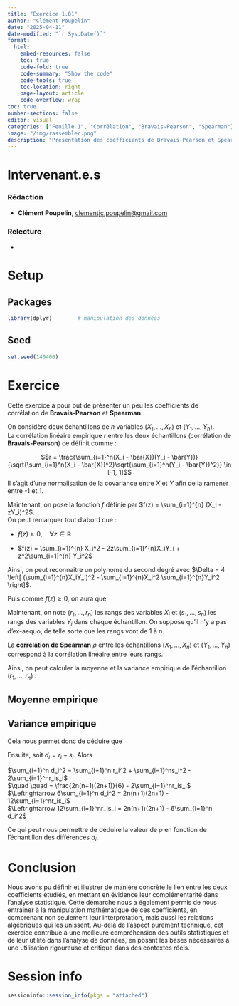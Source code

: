 ```yaml
---
title: "Exercice 1.01"
author: "Clément Poupelin"
date: "2025-04-11"
date-modified: "`r Sys.Date()`"
format: 
  html:
    embed-resources: false
    toc: true
    code-fold: true
    code-summary: "Show the code"
    code-tools: true
    toc-location: right
    page-layout: article
    code-overflow: wrap
toc: true
number-sections: false
editor: visual
categories: ["Feuille 1", "Corrélation", "Bravais-Pearson", "Spearman"]
image: "/img/rassembler.png"
description: "Présentation des coefficients de Bravais-Pearson et Spearman et leur lien linéaire"
---
```


# Intervenant.e.s

### Rédaction

-   **Clément Poupelin**, [clementjc.poupelin\@gmail.com](mailto:clementjc.poupelin@gmail.com){.email}\

### Relecture

-   

# Setup

:::: panel-tabset
## Packages

```r
library(dplyr)        # manipulation des données
```

## Seed

```r
set.seed(140400)
```

::::

# Exercice

Cette exercice à pour but de présenter un peu les coefficients de corrélation de **Bravais-Pearson** et **Spearman**.\


On considère deux échantillons de $n$ variables $(X_1, ..., X_n)$ et $(Y_1, ..., Y_n)$.\
La corrélation linéaire empirique $r$ entre les deux échantillons (corrélation de **Bravais-Pearson**) ce définit comme : 

$$r = \frac{\sum_{i=1}^n(X_i - \bar{X})(Y_i - \bar{Y})}{\sqrt{\sum_{i=1}^n(X_i - \bar{X})^2}\sqrt{\sum_{i=1}^n(Y_i - \bar{Y})^2}} \in [-1, 1]$$
Il s'agit d'une normalisation de la covariance entre $X$ et $Y$ afin de la ramener entre -1 et 1.



Maintenant, on pose la fonction $f$ définie par $f(z) = \sum_{i=1}^{n} (X_i - zY_i)^2$.\
On peut remarquer tout d'abord que : 

  - $f(z) \geq 0, \quad \forall z \in \mathbb{R}$ 
  
  - $f(z) = \sum_{i=1}^{n} X_i^2 - 2z\sum_{i=1}^{n}X_iY_i + z^2\sum_{i=1}^{n} Y_i^2$

Ainsi, on peut reconnaitre un polynome du second degré avec $\Delta = 4 \left[ (\sum_{i=1}^{n}X_iY_i)^2 - \sum_{i=1}^{n}X_i^2 \sum_{i=1}^{n}Y_i^2 \right]$.\ 

Puis comme $f(z) \geq 0$, on aura que 

\begin{align*}

\Delta \leq 0 & \Leftrightarrow 4 \left[ (\sum_{i=1}^{n}X_i Y_i)^2 - \sum_{i=1}^{n}X_i^2 \sum_{i=1}^{n}Y_i^2 \right] \leq 0 \\

& \Leftrightarrow (\sum_{i=1}^{n}X_i Y_i)^2 \leq \sum_{i=1}^{n}X_i^2 \sum_{i=1}^{n}Y_i^2 \\

& \Leftrightarrow (\sum_{i=1}^{n}X_i Y_i)^2 \leq \sum_{i=1}^{n}X_i^2 \sum_{i=1}^{n}Y_i^2 \\

& \Leftrightarrow \frac{(\sum_{i=1}^{n}X_i Y_i)^2}{\sum_{i=1}^{n}X_i^2 \sum_{i=1}^{n}Y_i^2} \leq 1 \\

& \Leftrightarrow r^2 \leq 1 \\

& \Leftrightarrow -1 \leq r \leq 1 \\

\end{align*}





Maintenant, on note $(r_1, ..., r_n)$ les rangs des variables $X_i$ et $(s_1, ..., s_n)$ les rangs des variables $Y_i$ dans chaque échantillon. On suppose qu'il n'y a pas d'ex-aequo, de telle sorte que les rangs vont de $1$ à $n$.\

La **corrélation de Spearman** $\rho$ entre les échantillons $(X_1, ..., X_n)$ et $(Y_1, ..., Y_n)$ correspond à la corrélation linéaire entre leurs rangs.

Ainsi, on peut calculer la moyenne et la variance empirique de l'échantillon $(r_1, ..., r_n)$ : 

::: panel-tabset

## Moyenne empirique

\begin{align*}

\frac{1}{n} \sum_{i=1}^{n} r_i & = \frac{1}{n} \sum_{i=1}^{n} i \\

& = \frac{1}{n} \frac{n(n+1)}{2} \\

& = \frac{n+1}{2} \\

\end{align*}

## Variance empirique


\begin{align*}

\frac{1}{n} \sum_{i=1}^{n} r_i^2 - \left( \frac{1}{n} \sum_{i=1}^{n} r_i \right)^2 & = \frac{1}{n} \sum_{i=1}^{n} i^2 - \left( \frac{n+1}{2} \right)^2 \\

& = \frac{1}{n} \frac{n(n+1)(2n+1)}{6} -  \frac{(n+1)^2}{4}  \\

& = \frac{(n+1)(2n+1)}{6} - \frac{(n+1)^2}{4} \\

& = \frac{2(n+1)(2n+1)}{12} - \frac{3(n+1)^2}{12} \\

& = \frac{1}{12} \left[(n+1)(2(n+1) - 3(n+1))\right] \\

& = \frac{1}{12} \left[(n+1)(4n + 2 - 3n - 3)\right] \\

& = \frac{1}{12} (n+1)(n-1) \\

& = \frac{1}{12} (n^2-1) \\

\end{align*}

:::


Cela nous permet donc de déduire que 

\begin{align*}

\rho & = \frac{\sum_{i=1}^n(r_i - \bar{r})(s_i - \bar{s})}{\sqrt{\sum_{i=1}^n(r_i - \bar{r})^2}\sqrt{\sum_{i=1}^n(s_i - \bar{s})^2}} \\

& =  \frac{ \frac{1}{n} \sum_{i=1}^n(r_i - \bar{r})(s_i - \bar{s})}{\sqrt{  \frac{1}{n} \sum_{i=1}^n(r_i - \bar{r})^2}\sqrt{  \frac{1}{n} \sum_{i=1}^n(s_i - \bar{s})^2}} \\


& = \frac{ \frac{1}{n} \sum_{i=1}^n r_is_i - \frac{1}{n} \sum_{i=1}^n r_i\bar{s} - \frac{1}{n} \sum_{i=1}^n \bar{r}s_i + \frac{1}{n} \sum_{i=1}^n \bar{r} \bar{s}}{\sqrt{  \frac{1}{12} n^2-1}\sqrt{ \frac{1}{12} n^2-1}} \\

&= \frac{12}{n^2-1} \frac{1}{n} \left[ \sum_{i=1}^n r_is_i - \bar{s} \sum_{i=1}^n r_i - \bar{r} \sum_{i=1}^n s_i + n \bar{r} \bar{s} \right]\\

&= \frac{12}{(n^2-1)n}  \left[ \sum_{i=1}^n r_is_i - \bar{s} n\bar{r} - \bar{r} n\bar{s} + n \bar{r} \bar{s} \right]\\


&= \frac{12}{(n^2-1)n}  \left[ \sum_{i=1}^n r_is_i - \bar{s} n\bar{r}\right]\\


&= \frac{12}{(n^2-1)n}  \left[ \sum_{i=1}^n r_is_i - n\frac{(n+1)^2}{4} \right]\\

&= \frac{12\sum_{i=1}^n r_is_i - 3n(n+1)^2}{n(n^2-1)}\\

\end{align*}






Ensuite, soit $d_i = r_i - s_i$. Alors \

$\sum_{i=1}^n d_i^2 = \sum_{i=1}^n r_i^2 + \sum_{i=1}^ns_i^2 - 2\sum_{i=1}^nr_is_i$ \
$\quad \quad = \frac{2n(n+1)(2n+1)}{6} - 2\sum_{i=1}^nr_is_i$ \
$\Leftrightarrow  6\sum_{i=1}^n d_i^2 =  2n(n+1)(2n+1) - 12\sum_{i=1}^nr_is_i$ \
$\Leftrightarrow  12\sum_{i=1}^nr_is_i  =  2n(n+1)(2n+1) - 6\sum_{i=1}^n d_i^2$ \



Ce qui peut nous permettre de déduire la valeur de $\rho$ en fonction de l'échantillon des différences $d_i$. 

\begin{align*}

\rho & = \frac{12\sum_{i=1}^n r_is_i - 3n(n+1)^2}{n(n^2-1)}\\

& = \frac{ 2n(n+1)(2n+1) - 6\sum_{i=1}^n d_i^2 - 3n(n+1)^2}{n(n^2-1)}\\

& = \frac{ (n+1)(2n(2n+1) - 3n(n+1))  - 6\sum_{i=1}^n d_i^2}{n(n^2-1)}\\

& = \frac{ (n+1)(n^2-n)  - 6\sum_{i=1}^n d_i^2}{n(n^2-1)}\\

& = \frac{ (n+1)(n-1)n  - 6\sum_{i=1}^n d_i^2}{n(n^2-1)}\\

& = \frac{ (n^2-1)n  - 6\sum_{i=1}^n d_i^2}{n(n^2-1)}\\

& = 1 - \frac{6\sum_{i=1}^n d_i^2}{n(n^2-1)}\\
\end{align*}


# Conclusion

Nous avons pu définir et illustrer de manière concrète le lien entre les deux coefficients étudiés, en mettant en évidence leur complémentarité dans l’analyse statistique. Cette démarche nous a également permis de nous entraîner à la manipulation mathématique de ces coefficients, en comprenant non seulement leur interprétation, mais aussi les relations algébriques qui les unissent.
Au-delà de l’aspect purement technique, cet exercice contribue à une meilleure compréhension des outils statistiques et de leur utilité dans l’analyse de données, en posant les bases nécessaires à une utilisation rigoureuse et critique dans des contextes réels.

# Session info

```r
sessioninfo::session_info(pkgs = "attached")
```
